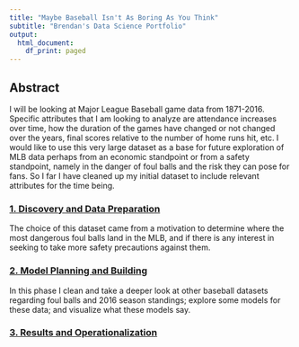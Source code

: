 ```yaml
---
title: "Maybe Baseball Isn't As Boring As You Think"
subtitle: "Brendan's Data Science Portfolio"
output:
  html_document:
    df_print: paged
---
```



## Abstract
I will be looking at Major League Baseball game data from 1871-2016. Specific attributes that I am looking to analyze are attendance increases over time, how the duration of the games have changed or not changed over the years, final scores relative to the number of home runs hit, etc. I would like to use this very large dataset as a base for future exploration of MLB data perhaps from an economic standpoint or from a safety standpoint, namely in the danger of foul balls and the risk they can pose for fans. So I far I have cleaned up my initial dataset to include relevant attributes for the time being.

### [1. Discovery and Data Preparation](https://ballen2024.github.io/DataScience/deliverable1.html)
The choice of this dataset came from a motivation to determine where the most dangerous foul balls land in the MLB, and if there is any interest in seeking to take more safety precautions against them.


### [2. Model Planning and Building](https://ballen2024.github.io/DataScience/deliverable2.html)
In this phase I clean and take a deeper look at other baseball datasets regarding foul balls and 2016 season standings; explore some models for these data; and visualize what these models say.

### [3. Results and Operationalization](https://ballen2024.github.io/DataScience/deliverable3.html)


